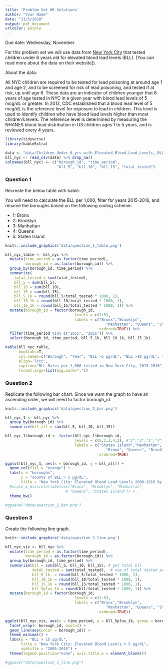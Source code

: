 ```yaml
---
title: 'Problem Set #9 Solutions'
author: "Your Name"
date: "11/5/2020"
output: pdf_document
urlcolor: purple
---
```


Due date: Wednesday, November 

For this problem set we will use data from [New York City](https://data.cityofnewyork.us/Health/Children-Under-6-yrs-with-Elevated-Blood-Lead-Leve/tnry-kwh5) that tested children under 6 years old for elevated blood lead levels (BLL). [You can read more about the data on their website]).

About the data:

All NYC children are required to be tested for lead poisoning at around age 1 and age 2, and to be screened for risk of lead poisoning, and tested if at risk, up until age 6. These data are an indicator of children younger that 6 years of age tested in NYC in a given year with blood lead levels of 5 mcg/dL or greater. In 2012, CDC established that a blood lead level of 5 mcg/dL is the reference level for exposure to lead in children. This level is used to identify children who have blood lead levels higher than most children's levels. The reference level is determined by measuring the NHANES blood lead distribution in US children ages 1 to 5 years, and is reviewed every 4 years.

```r
library(tidyverse)
library(kableExtra)

data <- "data/Children_Under_6_yrs_with_Elevated_Blood_Lead_Levels__BLL_.csv"
bll_nyc <- read_csv(data) %>% drop_na()
colnames(bll_nyc) <- c("borough_id", "time_period", 
                       "bll_5", "bll_10", "bll_15", "total_tested")

```

### Question 1

Recreate the below table with kable.

You will need to calculate the BLL per 1,000, filter for years 2015-2016, and rename the boroughs based on the following coding scheme:

* 1: Bronx
* 2: Brooklyn
* 3: Manhattan
* 4: Queens
* 5: Staten Island

```r
knitr::include_graphics('data/question_1_table.png')
```


```r
bll_nyc_table <- bll_nyc %>%
  mutate(time_period = as.factor(time_period),
         borough_id = as.factor(borough_id)) %>%
  group_by(borough_id, time_period) %>%
  summarize(
    total_tested = sum(total_tested),
    bll_5 = sum(bll_5),
    bll_10 = sum(bll_10),
    bll_15 = sum(bll_15),
    bll_5_1k = round(bll_5/total_tested * 1000, 1),
    bll_10_1k = round(bll_10/total_tested * 1000, 1),
    bll_15_1k = round(bll_15/total_tested * 1000, 1)) %>%
  mutate(borough_id = factor(borough_id,
                               levels = c(1:5), 
                               labels = c("Bronx","Brooklyn",
                                             "Manhattan", "Queens", "Staten Island"),
                                          ordered=TRUE)) %>%
  filter(time_period %in% c("2015", "2016")) %>%
  select(borough_id, time_period, bll_5_1k, bll_10_1k, bll_15_1k)

kable(bll_nyc_table, 
      booktabs=T, 
      col.names=c("Borough", "Year", "BLL >5 µg/dL", "BLL >10 µg/dL", "BLL >15 µg/dL"),  
      align='lccc', 
      caption="BLL Rates per 1,000 tested in New York City, 2015-2016",
      format.args=list(big.mark=","))
```

\newpage

### Question 2

Replicate the following bar chart. Since we want the graph to have an ascending order, we will need to factor borough_id. 

```r
knitr::include_graphics('data/question_2_bar.png')
```

```r
bll_nyc_1 <- bll_nyc %>% 
  group_by(borough_id) %>%
  summarize(bll_all = sum(bll_5, bll_10, bll_15)) 

bll_nyc_1$borough_id <- factor(bll_nyc_1$borough_id,
                               levels = c(5,3,1,4,2), #"2","3","1","4","5"
                               labels = c("Staten Island","Manhattan",
                                             "Bronx", "Queens", "Brooklyn"),
                                          ordered=TRUE)

ggplot(bll_nyc_1, aes(x = borough_id, y = bll_all)) +
  geom_col(fill = "orange") +
  labs(x = "boroughs",
       y = "counts of BLL > 5 µg/dL",
       title = "New York City: Elevated Blood Lead Levels 2006-2016 by Borough") +
  #scale_x_discrete(labels=c("Bronx", "Brooklyn", "Manhattan", 
                           # "Queens", "Staten Island")) +
  theme_bw()

#ggsave("data/question_2_bar.png")
```

### Question 3

Create the following line graph. 

```r
knitr::include_graphics('data/question_3_line.png')
```

```r
bll_nyc_viz <- bll_nyc %>%
  mutate(time_period = as.factor(time_period),
         borough_id = as.factor(borough_id)) %>%
  group_by(borough_id, time_period) %>%
  summarize(bll = sum(bll_5, bll_10, bll_15), # get total bll
            total_tested = sum(total_tested),  # sum of total tested per row
            bll_5_1k  = round(bll_5/total_tested * 1000, 1),
            bll_10_1k = round(bll_10/total_tested * 1000, 1),
            bll_15_1k = round(bll_15/total_tested * 1000, 1),
            bll_5plus_1k = round(bll/total_tested * 1000, 1)) %>%
  mutate(borough_id = factor(borough_id,
                               levels = c(1:5), 
                               labels = c("Bronx","Brooklyn",
                                             "Manhattan", "Queens", "Staten Island"),
                                          ordered=TRUE))

ggplot(bll_nyc_viz, aes(x = time_period, y = bll_5plus_1k, group = borough_id)) +
  facet_wrap(~ borough_id, ncol=1) +
  geom_line(aes(color = borough_id)) +
  theme_minimal() +
  labs(y = "BLL > 15 µg/dL",
       title = "New York City: Elevated Blood Levels > 5 µg/dL",
       subtitle = "2005-2016") +
  theme(legend.position="none", axis.title.x = element_blank())

#ggsave("data/question_3_line.png")
```

